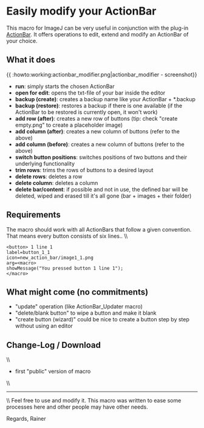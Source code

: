= Easily modify your ActionBar =

This macro for ImageJ can be very useful in conjunction with the plug-in [[plugin:utilities:action_bar:start|ActionBar]]. It offers operations to edit, extend and modify an ActionBar of your choice.  

== What it does ==
{{ :howto:working:actionbar_modifier.png|actionbar_modifier - screenshot}}
* '''run''': simply starts the chosen ActionBar
* '''open for edit''': opens the txt-file of your bar inside the editor
* '''backup (create)''': creates a backup name like your ActionBar + *.backup
* '''backup (restore)''': restores a backup if there is one available (if the ActionBar to be restored is currently open, it won't work)
* '''add row (after)''': creates a new row of buttons (tip: check "create empty.png" to create a placeholder image)  
* '''add column (after)''': creates a new column of buttons (refer to the above)
* '''add column (before)''': creates a new column of buttons (refer to the above)
* '''switch button positions''': switches positions of two buttons and their underlying functionality 
* '''trim rows''': trims the rows of buttons to a desired layout
* '''delete rows''': deletes a row  
* '''delete column''': deletes a column
* '''delete bar/content''': if possible and not in use, the defined bar will be deleted, wiped and erased till it's all gone (bar + images + their folder)



== Requirements ==
The macro should work with all ActionBars that follow a given convention. That means every button consists of six lines.. \\
<source>
<button> 1 line 1
label=button_1_1
icon=new_action_bar/image1_1.png
arg=<macro>
showMessage("You pressed button 1 line 1");
</macro>
</source>


== What might come (no commitments) ==
* "update" operation (like ActionBar_Updater macro)
* "delete/blank button" to wipe a button and make it blank
* "create button (wizard)" could be nice to create a button step by step without using an editor

== Change-Log / Download ==
'''{{:howto:working:actionbar_modifier_v05.ijm|ActionBar_Modifier_v05.ijm}}'''\\
* first "public" version of macro 
\\
----
\\
Feel free to use and modify it. This macro was written to ease some processes here and other people may have other needs. 

Regards, Rainer	
